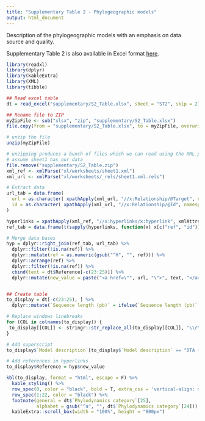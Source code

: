 ---
title: "Supplementary Table 2 - Phylogeographic models"
output: html_document
---

Description of the phylogeographic models with an emphasis on data source and quality. 

Supplementary Table 2 is also available in Excel format <a href="https://github.com/mlayan/RabiesScopingReview/blob/gh-pages/supplementary/S2_Table.xlsx">here</a>.


```{r setup, include=TRUE, echo=FALSE, message=FALSE, warning=FALSE, results=FALSE}
library(readxl)
library(dplyr)
library(kableExtra)
library(XML)
library(tibble)

## Read excel table
dt = read_excel("supplementary/S2_Table.xlsx", sheet = "ST2", skip = 2)

## Rename file to ZIP
myZipFile <- sub("xlsx", "zip", "supplementary/S2_Table.xlsx")
file.copy(from = "supplementary/S2_Table.xlsx", to = myZipFile, overwrite = T)

# unzip the file
unzip(myZipFile)

# unzipping produces a bunch of files which we can read using the XML package
# assume sheet1 has our data
file.remove("supplementary/S2_Table.zip")
xml_ref <- xmlParse("xl/worksheets/sheet1.xml")
xml_url <- xmlParse("xl/worksheets/_rels/sheet1.xml.rels")

# Extract data
url_tab = data.frame(
  url = as.character( xpathApply(xml_url, "//x:Relationship/@Target", namespaces = "x")),
  id = as.character( xpathApply(xml_url, "//x:Relationship/@Id", namespaces = "x"))
)

hyperlinks = xpathApply(xml_ref, "//x:hyperlinks/x:hyperlink", xmlAttrs, namespaces = "x")
ref_tab = data.frame(t(sapply(hyperlinks, function(x) x[c("ref", "id")])))

# Merge data bases
hyp = dplyr::right_join(ref_tab, url_tab) %>%
  dplyr::filter(!is.na(ref)) %>%
  dplyr::mutate(ref = as.numeric(gsub("^H", "", ref))) %>%
  dplyr::arrange(ref) %>%
  dplyr::filter(!is.na(ref)) %>%
  cbind(text = dt$Reference[-c(23:25)]) %>%
  dplyr::mutate(new_value = paste("<a href=\"", url, "\">", text, "</a>", sep = ""))


## Create table
to_display = dt[-c(23:25), ] %>%
  dplyr::mutate(`Sequence length (pb)` = ifelse(`Sequence length (pb)` == "-", "", `Sequence length (pb)`))

# Replace windows linebreaks
for (COL in colnames(to_display)) {
 to_display[[COL]] <- stringr::str_replace_all(to_display[[COL]], "\\r\\n", "<br>") 
}

# Add superscript
to_display$`Model description`[to_display$`Model description` == "DTA + BSSVSa"] = "DTA + BSSVS<sup>a</sup>"

# Add references in hyperlinks
to_display$Reference = hyp$new_value
```

```{r table, include=TRUE, echo=FALSE, message=FALSE, warning=FALSE}
kbl(to_display, format = "html", escape = F) %>%
  kable_styling() %>%
  row_spec(0, color = "black", bold = T, extra_css = 'vertical-align: middle !important;') %>%
  row_spec(1:22, color = "black") %>%
  footnote(general = dt$`Phylodynamics category`[25], 
           alphabet = gsub("^a", "", dt$`Phylodynamics category`[24])) %>%
  kableExtra::scroll_box(width = "100%", height = "800px")

```


